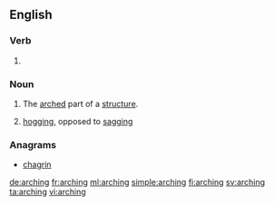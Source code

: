 ==English==

===Verb===
{{head|en|present participle}}

# {{present participle of|arch|lang=en}}

===Noun===
{{en-noun}}

# The [[arched]] part of a [[structure]].
# {{context|nautical|lang=en}} [[hogging]], opposed to [[sagging]]

{{Webster 1913}}

===Anagrams===
* [[chagrin#English|chagrin]]

[[de:arching]]
[[fr:arching]]
[[ml:arching]]
[[simple:arching]]
[[fi:arching]]
[[sv:arching]]
[[ta:arching]]
[[vi:arching]]